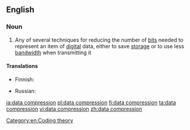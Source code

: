 ==English==

===Noun===
{{wikipedia}}
{{en-noun|head=[[data]] [[compression]]|-}}

# {{context|computing|lang=en}} Any of several techniques for reducing the number of [[bit]]s needed to represent an item of [[digital]] data, either to save [[storage]] or to use less [[bandwidth]] when transmitting it

====Translations====
{{trans-top|a technique for reducing the number of bits}}
* Finnish: {{t|fi|tiedonpakkaus}}
{{trans-mid}}
* Russian: {{t+|ru|сжа́тие да́нных|n}}
{{trans-bottom}}

[[Category:en:Coding theory]]

[[ja:data compression]]
[[pl:data compression]]
[[fi:data compression]]
[[ta:data compression]]
[[vi:data compression]]
[[zh:data compression]]